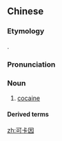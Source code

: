 ==Chinese==
{{zh-forms|gloss=-}}
{{wikipedia|lang=zh}}

===Etymology===
{{bor|zh|en|cocaine}}.

===Pronunciation===
{{zh-pron
|m=kěkǎyīn
|c=ho2 kaa1 jan1
|cat=n
}}

===Noun===
{{zh-noun}}

# [[cocaine]]

====Derived terms====
{{zh-der|霹靂可卡因}}

{{zh-cat|Drugs}}

[[zh:可卡因]]